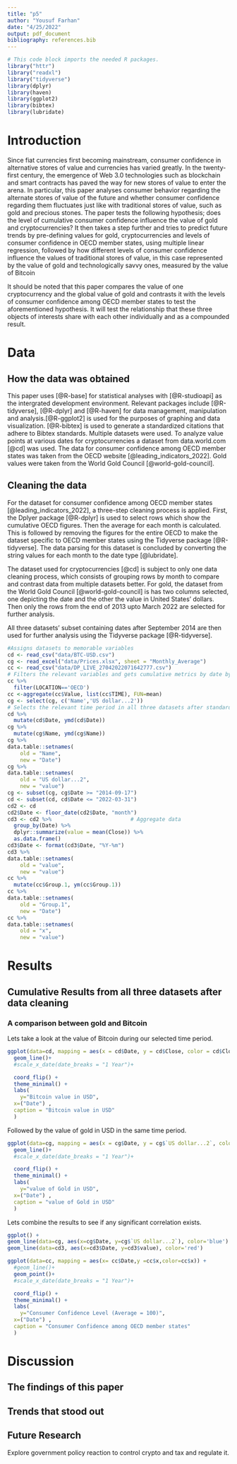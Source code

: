 ```yaml
---
title: "p5"
author: "Yousuf Farhan"
date: "4/25/2022"
output: pdf_document
bibliography: references.bib 
---
```


```r
# This code block imports the needed R packages.
library("httr")
library("readxl")
library("tidyverse")
library(dplyr)
library(haven)
library(ggplot2)
library(bibtex)
library(lubridate)
```
```{=tex}
\begin{centering}
{\bf Abstract}
\\
Inaccurate forecasting, even if used to increase consumer confidence, seems to create catastrophic long-term results. By analyzing once-booming economies which experienced such catastrophes based on data provided by the IMF, we reach a conclusion that verifies just that; disproportionate, positive economic expectations are a precursor to economic collapse. Baseless yet optimistic forecasts made by private entities tend to yield similar results; overt optimism in forecasts may or may not facilitate short-term booms, but they do tend to wreck long-term havoc. This reproduction analyzes Beaudry and Willem's (2021), however, a notable observation is also made. A minor critique of their formula to calculate aggregates leads us to recomputing these values, which show their results to be slightly exaggerated, but their point is still applicable.
\end{centering}
```

\newpage


# Introduction

Since fiat currencies first becoming mainstream, consumer confidence in alternative stores of value and currencies has varied greatly. In the twenty-first century, the emergence of Web 3.0 technologies such as blockchain and smart contracts has paved the way for new stores of value to enter the arena. In particular, this paper analyses consumer behavior regarding the alternate stores of value of the future and whether consumer confidence regarding them fluctuates just like with traditional stores of value, such as gold and precious stones. The paper tests the following hypothesis; does the level of cumulative consumer confidence influence the value of gold and cryptocurrencies? It then takes a step further and tries to predict future trends by pre-defining values for gold, cryptocurrencies and levels of consumer confidence in OECD member states, using multiple linear regression, followed by how different levels of consumer confidence influence the values of traditional stores of value, in this case represented by the value of gold and technologically savvy ones, measured by the value of Bitcoin

It should be noted that this paper compares the value of one cryptocurrency and the global value of gold and contrasts it with the levels of consumer confidence among OECD member states to test the aforementioned hypothesis. It will test the relationship that these three objects of interests share with each other individually and as a compounded result. 


\newpage


# Data

## How the data was obtained
This paper uses [@R-base] for statistical analyses with [@R-studioapi] as the intergrated development environment. Relevant packages include [@R-tidyverse], [@R-dplyr] and [@R-haven] for data management, manipulation and analysis.[@R-ggplot2] is used for the purposes of graphing and data visualization. [@R-bibtex] is used to generate a standardized citations that adhere to Bibtex standards. Multiple datasets were used. To analyze value points at various dates for cryptocurrencies a dataset from data.world.com [@cd] was used. The data for consumer confidence among OECD member states was taken from the OECD website [@leading_indicators_2022]. Gold values were taken from the World Gold Council [@world-gold-council].

## Cleaning the data

For the dataset for consumer confidence among OECD member states [@leading_indicators_2022], a three-step cleaning process is applied. First, the Dplyer package [@R-dplyr] is used to select rows which show the cumulative OECD figures. Then the average for each month is calculated. This is followed by removing the figures for the entire OECD to make the dataset specific to OECD member states using the Tidyverse package [@R-tidyverse]. The data parsing for this dataset is concluded by converting the string values for each month to the date type [@lubridate].

The dataset used for cryptocurrencies [@cd] is subject to only one data cleaning process, which consists of grouping rows by month to compare and contrast data from multiple datasets better. For gold, the dataset from the World Gold Council [@world-gold-council] is has two columns selected, one depicting the date and the other the value in United States' dollars. Then only the rows from the end of 2013 upto March 2022 are selected for further analysis.

All three datasets' subset containing dates after September 2014 are then used for further analysis using the Tidyverse package [@R-tidyverse].     
```r
#Assigns datasets to memorable variables
cd <- read_csv("data/BTC-USD.csv")
cg <- read_excel("data/Prices.xlsx", sheet = "Monthly_Average")
cc <- read_csv("data/DP_LIVE_27042022071642777.csv")
# Filters the relevant variables and gets cumulative metrics by date by taking the per monthly average
cc %>%
  filter(LOCATION=='OECD')
cc <-aggregate(cc$Value, list(cc$TIME), FUN=mean)
cg <- select(cg, c('Name','US dollar...2'))
# Selects the relevant time period in all three datasets after standardizing date formats and column names
cd %>%
  mutate(cd$Date, ymd(cd$Date))
cg %>%
  mutate(cg$Name, ymd(cg$Name)) 
cg %>% 
data.table::setnames(
    old = "Name",
    new = "Date")
cg %>% 
data.table::setnames(
    old = "US dollar...2",
    new = "value")
cg <- subset(cg, cg$Date >= "2014-09-17")
cd <- subset(cd, cd$Date <= "2022-03-31")
cd2 <- cd
cd2$Date <- floor_date(cd2$Date, "month")
cd3 <- cd2 %>%                         # Aggregate data
  group_by(Date) %>% 
  dplyr::summarize(value = mean(Close)) %>% 
  as.data.frame()
cd3$Date <- format(cd3$Date, "%Y-%m")
cd3 %>% 
data.table::setnames(
    old = "value",
    new = "value")
cc %>%
  mutate(cc$Group.1, ym(cc$Group.1))
cc %>% 
data.table::setnames(
    old = "Group.1",
    new = "Date")
cc %>% 
data.table::setnames(
    old = "x",
    new = "value")

```

\newpage

# Results


## Cumulative Results from all three datasets after data cleaning

### A comparison between gold and Bitcoin

Lets take a look at the value of Bitcoin during our selected time period.
  

```r
ggplot(data=cd, mapping = aes(x = cd$Date, y = cd$Close, color = cd$Close))+
  geom_line()+
  #scale_x_date(date_breaks = "1 Year")+

  coord_flip() +
  theme_minimal() +
  labs(
    y="Bitcoin value in USD",
  x=("Date") ,
  caption = "Bitcoin value in USD"
  )
```

\newpage

Followed by the value of gold in USD in the same time period.

```r
ggplot(data=cg, mapping = aes(x = cg$Date, y = cg$`US dollar...2`, color = cg$`US dollar...2`))+
  geom_line()+
  #scale_x_date(date_breaks = "1 Year")+

  coord_flip() +
  theme_minimal() +
  labs(
    y="value of Gold in USD",
  x=("Date") ,
  caption = "value of Gold in USD"
  )
```
\newpage

Lets combine the results to see if any significant correlation exists.

```r
ggplot() + 
geom_line(data=cg, aes(x=cg$Date, y=cg$`US dollar...2`), color='blue') + 
geom_line(data=cd3, aes(x=cd3$Date, y=cd3$value), color='red')
```

\newpage


```r
ggplot(data=cc, mapping = aes(x= cc$Date,y =cc$x,color=cc$x)) +
  #geom_line()+
  geom_point()+
  #scale_x_date(date_breaks = "1 Year")+

  coord_flip() +
  theme_minimal() +
  labs(
    y="Consumer Confidence Level (Average = 100)",
  x=("Date") ,
  caption = "Consumer Confidence among OECD member states"
  )
```

\newpage

# Discussion

## The findings of this paper

## Trends that stood out


## Future Research

Explore government policy reaction to control crypto and tax and regulate it.


\newpage